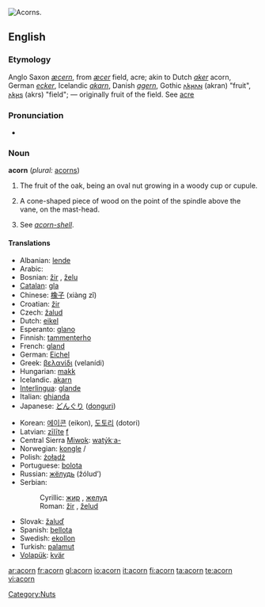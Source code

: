 [[Image:Quercus_falcata_acorns.jpg|thumb|right|Acorns.]]
{{wikipedia}}
==English==

===Etymology===
Anglo Saxon ''[[æcern]]'', from ''[[æcer]]'' field, acre; akin to Dutch ''[[aker]]'' acorn, German ''[[ecker]]'', Icelandic ''[[akarn]]'', Danish ''[[agern]]'', Gothic [[𐌰𐌺𐍂𐌰𐌽]] (akran) "fruit", [[𐌰𐌺𐍂𐍃]] (akrs) "field"; — originally fruit of the field. See [[acre]]

===Pronunciation===
*{{audio|en-us-acorn.ogg|Audio (US)}}

===Noun===
'''acorn''' (''plural:'' [[acorns]])

# The fruit of the oak, being an oval nut growing in a woody cup or cupule.
# {{nautical}} A cone-shaped piece of wood on the point of the spindle above the vane, on the mast-head.
# {{context|zoology}} See ''[[acorn-shell]]''.

====Translations====
{{top}}
*Albanian: [[lende]] {{f}}
*Arabic: {{ARchar|[[بلوط]]}} {{unicode|(ballú:ʈ)}} {{m}}
*Bosnian: [[žir]] {{m}}, [[želu]] {{m}}
*[[Catalan]]: [[gla]] {{f}}
*Chinese: [[橡子]] (xiàng zǐ)
*Croatian: [[žir]] {{m}}
*Czech: [[žalud]] {{m}}
*Dutch: [[eikel]] {{m}}
*Esperanto: [[glano]]
*Finnish: [[tammenterho]]
*French: [[gland]] {{m}}
*German: [[Eichel]] {{f}}
*Greek: [[βελανίδι]] (velanídi)
*Hungarian: [[makk]]
*Icelandic. [[akarn]] {{n}}
*[[Interlingua]]: [[glande]]
*Italian: [[ghianda]] {{f}}
*Japanese: [[どんぐり]] ([[donguri]])
{{mid}}
*Korean: [[에이콘]] (eikon), [[도토리]] (dotori)
*Latvian: [[zīlīte]] [[f]]
*Central Sierra [[Miwok]]: [[watýkˑa-]]
*Norwegian: [[kongle]] {{m}}/{{f}}
*Polish: [[żołądź]] {{m}}
*Portuguese: [[bolota]] {{f}}
*Russian: [[жёлудь]] (žólud’) {{m}}
*Serbian:
*:Cyrillic: [[жир]] {{m}}, [[желуд]] {{m}}
*:Roman: [[žir#Serbian|žir]] {{m}}, [[želud]] {{m}}
*Slovak: [[žaluď]] {{m}}
*Spanish: [[bellota]] {{f}}
*Swedish: [[ekollon]]
*Turkish: [[palamut]]
*[[Volapük]]: [[kvär]]
{{bottom}}

[[Category:Nuts]]

[[ar:acorn]]
[[fr:acorn]]
[[gl:acorn]]
[[io:acorn]]
[[it:acorn]]
[[fi:acorn]]
[[ta:acorn]]
[[te:acorn]]
[[vi:acorn]]